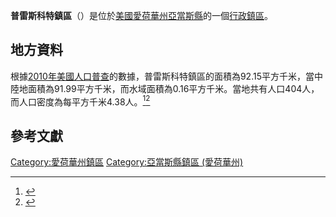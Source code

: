 {{noteTA
|G1=USState
|G2=地名
|G3=Unit
}}
{{Infobox settlement
|official_name            = 普雷斯科特鎮區
|native_name = Prescott Township
|settlement_type          = [[行政鎮區|行政鎮區]]
|image_skyline            = 
|imagesize                = 
|image_map                = Map highlighting Prescott Township, Adams County, Iowa.svg
|mapsize                  = 250px
|pushpin_map  =USA Iowa
|pushpin_label = 普雷斯科特鎮區
|pushpin_label_position   = top
|pushpin_map_caption      = 普雷斯科特鎮區在愛荷華州的位置
|subdivision_type         = [[世界政區索引|國家]]
|subdivision_type1        = [[美国州份|州份]]
|subdivision_type2        = [[愛荷華州行政区划|縣]]
|subdivision_name         = [[美国|美国]]
|subdivision_name1        = [[愛荷華州|愛荷華州]]
|subdivision_name2        = [[亞當斯縣_(愛荷華州)|亞當斯縣]]
|elevation_ft             = 1204
|elevation_m              = 367
|timezone                 = [[北美中部時區|北美中部時區]]
|area_total_km2           = 92.15
|area_land_km2            = 91.99
|area_water_km2           = 0.16
|area_total_sq_mi         = 
|area_land_sq_mi          = 
|area_water_sq_mi         = 
|population_as_of         = [[2010年美國人口普查|2010]]
|population_footnotes     = 
|population_total         = 404
|population_density_km2   = auto
|population_density_sq_mi = auto
|utc_offset               = -6
|coordinates              = {{coord|41|01|46|N|94|38|35|W|type:city_region:US-AL_source:GNS-enwiki|display=inline,title}}
| coor_pinpoint           = 
| coordinates_footnotes   = 
|timezone_DST             = CDT
|utc_offset_DST           = -5
|postal_code_type         = [[美國郵區編號|郵區編號]]
|postal_code              = 
|area_code                = {{link-en|电话区号641|Area code 641|641}}
|blank_name = [[地名信息系统|GNIS ID]]
|blank_info = 468576
}}
'''普雷斯科特鎮區'''（{{lang-en|Prescott Township}}）是位於[[美國|美國]][[愛荷華州|愛荷華州]][[亞當斯縣_(愛荷華州)|亞當斯縣]]的一個[[行政鎮區|行政鎮區]]。

== 地方資料 ==
根據[[2010年美國人口普查|2010年美國人口普查]]的數據，普雷斯科特鎮區的面積為92.15平方千米，當中陸地面積為91.99平方千米，而水域面積為0.16平方千米。當地共有人口404人，而人口密度為每平方千米4.38人。<ref name="GR8">{{cite web|url=http://factfinder2.census.gov|publisher=[[美国人口调查局|美国人口调查局]]|accessdate=2011-05-14|title=American FactFinder|archive-date=2013-09-11|archive-url=https://web.archive.org/web/20130911234518/http://factfinder2.census.gov/|dead-url=no}}</ref><ref>{{cite web|url=https://www.citypopulation.de/en/usa/iowa/admin/|title=USA: Iowa (Counties and Townships) - City Population}}</ref>

== 參考文獻 ==
{{reflist}}

{{亞當斯縣 (愛荷華州)}}

{{DEFAULTSORT:Prescott Township}}
[[Category:愛荷華州鎮區|Category:愛荷華州鎮區]]
[[Category:亞當斯縣鎮區_(愛荷華州)|Category:亞當斯縣鎮區 (愛荷華州)]]

{{Iowa-geo-stub}}